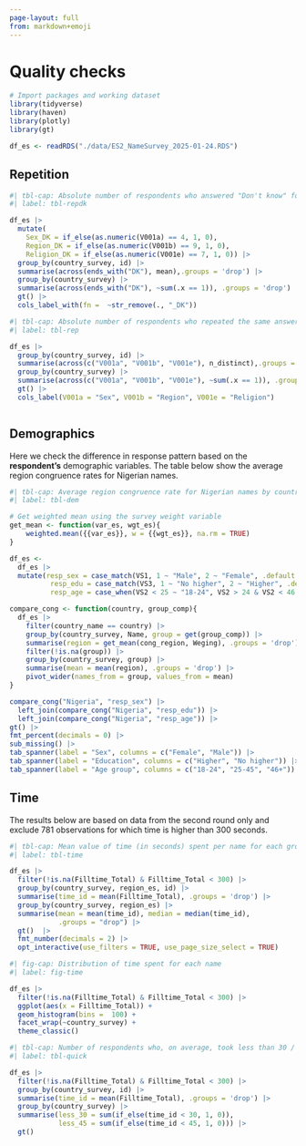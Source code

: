 ```yaml
---
page-layout: full
from: markdown+emoji
---
```


# Quality checks

```r
# Import packages and working dataset
library(tidyverse)
library(haven)
library(plotly)
library(gt)

df_es <- readRDS("./data/ES2_NameSurvey_2025-01-24.RDS")
```

## Repetition 

```r
#| tbl-cap: Absolute number of respondents who answered "Don't know" for all 10 names. 
#| label: tbl-repdk

df_es |>
  mutate(
    Sex_DK = if_else(as.numeric(V001a) == 4, 1, 0),
    Region_DK = if_else(as.numeric(V001b) == 9, 1, 0),
    Religion_DK = if_else(as.numeric(V001e) == 7, 1, 0)) |>
  group_by(country_survey, id) |>
  summarise(across(ends_with("DK"), mean),.groups = 'drop') |>
  group_by(country_survey) |>
  summarise(across(ends_with("DK"), ~sum(.x == 1)), .groups = 'drop') |>
  gt() |>
  cols_label_with(fn =  ~str_remove(., "_DK"))


```


```r
#| tbl-cap: Absolute number of respondents who repeated the same answer for all 10 names. 
#| label: tbl-rep

df_es |>
  group_by(country_survey, id) |>
  summarise(across(c("V001a", "V001b", "V001e"), n_distinct),.groups = 'drop') |>
  group_by(country_survey) |>
  summarise(across(c("V001a", "V001b", "V001e"), ~sum(.x == 1)), .groups = 'drop') |>
  gt() |>
  cols_label(V001a = "Sex", V001b = "Region", V001e = "Religion")



```


## Demographics

Here we check the difference in response pattern based on the **respondent's** demographic variables. The table below show the average region congruence rates for Nigerian names.

```r
#| tbl-cap: Average region congruence rate for Nigerian names by country and respondent's characteristics. 
#| label: tbl-dem

# Get weighted mean using the survey weight variable
get_mean <- function(var_es, wgt_es){
    weighted.mean({{var_es}}, w = {{wgt_es}}, na.rm = TRUE)
}

df_es <- 
  df_es |>
  mutate(resp_sex = case_match(VS1, 1 ~ "Male", 2 ~ "Female", .default = NA),
          resp_edu = case_match(VS3, 1 ~ "No higher", 2 ~ "Higher", .default = NA),
          resp_age = case_when(VS2 < 25 ~ "18-24", VS2 > 24 & VS2 < 46 ~ "25-45", VS2 > 45 ~ "46+")) 

compare_cong <- function(country, group_comp){
  df_es |> 
    filter(country_name == country) |>
    group_by(country_survey, Name, group = get(group_comp)) |>
    summarise(region = get_mean(cong_region, Weging), .groups = 'drop') |>
    filter(!is.na(group)) |>
    group_by(country_survey, group) |>
    summarise(mean = mean(region), .groups = 'drop') |>
    pivot_wider(names_from = group, values_from = mean)
}

compare_cong("Nigeria", "resp_sex") |>
  left_join(compare_cong("Nigeria", "resp_edu")) |>
  left_join(compare_cong("Nigeria", "resp_age")) |>
gt() |> 
fmt_percent(decimals = 0) |>
sub_missing() |>
tab_spanner(label = "Sex", columns = c("Female", "Male")) |>
tab_spanner(label = "Education", columns = c("Higher", "No higher")) |>
tab_spanner(label = "Age group", columns = c("18-24", "25-45", "46+"))

```

## Time

::: {.callout-important}
The results below are based on data from the second round only and exclude 781 observations for which time is higher than 300 seconds. 
:::

```r
#| tbl-cap: Mean value of time (in seconds) spent per name for each group
#| label: tbl-time

df_es |>
  filter(!is.na(Filltime_Total) & Filltime_Total < 300) |>
  group_by(country_survey, region_es, id) |>
  summarise(time_id = mean(Filltime_Total), .groups = 'drop') |>
  group_by(country_survey, region_es) |>
  summarise(mean = mean(time_id), median = median(time_id),
            .groups = "drop") |>
  gt()  |>
  fmt_number(decimals = 2) |>
  opt_interactive(use_filters = TRUE, use_page_size_select = TRUE)

```


```r
#| fig-cap: Distribution of time spent for each name
#| label: fig-time

df_es |>
  filter(!is.na(Filltime_Total) & Filltime_Total < 300) |>
  ggplot(aes(x = Filltime_Total)) +
  geom_histogram(bins =  100) +
  facet_wrap(~country_survey) +
  theme_classic()

```

```r
#| tbl-cap: Number of respondents who, on average, took less than 30 / 45 seconds to complete a name
#| label: tbl-quick

df_es |>
  filter(!is.na(Filltime_Total) & Filltime_Total < 300) |>
  group_by(country_survey, id) |>
  summarise(time_id = mean(Filltime_Total), .groups = 'drop') |>
  group_by(country_survey) |>
  summarise(less_30 = sum(if_else(time_id < 30, 1, 0)),
            less_45 = sum(if_else(time_id < 45, 1, 0))) |>
  gt()

```

